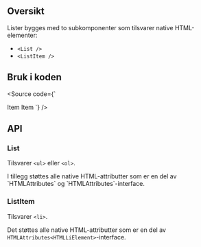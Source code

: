 
<Meta title="Design system/List/API" component={List} />

## Oversikt

Lister bygges med to subkomponenter som tilsvarer native HTML-elementer:

- `<List />`
- `<ListItem />`

## Bruk i koden

<Source code={`

<List>
  <ListItem> Item </ListItem>
  <ListItem> Item </ListItem>
</List>
`} />

## API

### List

Tilsvarer `<ul>` eller `<ol>`.

<ArgsTable story={PRIMARY_STORY} />
I tillegg støttes alle native HTML-attributter som er en del av `HTMLAttributes<HTMLOListElement>` og `HTMLAttributes<HTMLUListElement>`-interface.

### ListItem

Tilsvarer `<li>`.

Det støttes alle native HTML-attributter som er en del av `HTMLAttributes<HTMLLiElement>`-interface.
